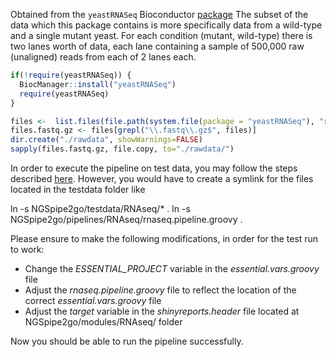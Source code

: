 Obtained from the `yeastRNASeq` Bioconductor [package](https://bioconductor.org/packages/release/data/experiment/html/yeastRNASeq.html)
The subset of the data which this package contains is more specifically
data from a wild-type and a single mutant yeast. For each condition (mutant,
wild-type) there is two lanes worth of data, each lane containing a sample of
500,000 raw (unaligned) reads from each of 2 lanes each. 

```r
if(!require(yeastRNASeq)) {
  BiocManager::install("yeastRNASeq")
  require(yeastRNASeq)
}

files <-  list.files(file.path(system.file(package = "yeastRNASeq"), "reads"), full.names=TRUE)
files.fastq.gz <- files[grepl("\\.fastq\\.gz$", files)]
dir.create("./rawdata", showWarnings=FALSE)
sapply(files.fastq.gz, file.copy, to="./rawdata/")
```

In order to execute the pipeline on test data, you may follow the steps described [here](https://gitlab.rlp.net/imbforge/NGSpipe2go). However, you would have to create a symlink for the files located in the testdata folder like

  ln -s NGSpipe2go/testdata/RNAseq/* .
  ln -s NGSpipe2go/pipelines/RNAseq/rnaseq.pipeline.groovy .

Please ensure to make the following modifications, in order for the test run to work:

 - Change the _ESSENTIAL_PROJECT_ variable in the _essential.vars.groovy_ file
 - Adjust the _rnaseq.pipeline.groovy_ file to reflect the location of the correct _essential.vars.groovy_ file
 - Adjust the _target_ variable in the _shinyreports.header_ file located at NGSpipe2go/modules/RNAseq/ folder

Now you should be able to run the pipeline successfully.
